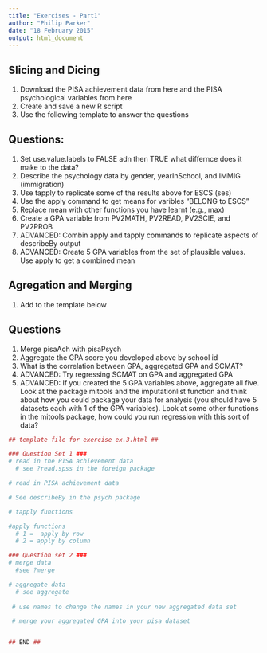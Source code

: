 ```yaml
---
title: "Exercises - Part1"
author: "Philip Parker"
date: "18 February 2015"
output: html_document
---
```


Slicing and Dicing
--------------

1. Download the PISA achievement data from here and the PISA psychological variables from here
2. Create and save a new R script
3. Use the following template to answer the questions

Questions:
-------------
1. Set use.value.labels to FALSE adn then TRUE what differnce does it make to the data?
2. Describe the psychology data by gender, yearInSchool, and IMMIG (immigration)
3. Use tapply to replicate some of the results above for ESCS (ses)
4. Use the apply command to get means for varibles "BELONG to ESCS"
5. Replace mean with other functions you have learnt (e.g., max)
6. Create a GPA variable from PV2MATH, PV2READ, PV2SCIE, and PV2PROB
7. ADVANCED: Combin apply and tapply commands to replicate aspects of describeBy output
8. ADVANCED: Create 5 GPA variables from the set of plausible values. Use apply to get a combined mean

Agregation and Merging
---------------------

1. Add to the template below

Questions
---------
1. Merge pisaAch with pisaPsych
2. Aggregate the GPA score you developed above by school id
3. What is the correlation between GPA, aggregated GPA and SCMAT?
4. ADVANCED: Try regressing SCMAT on GPA and aggregated GPA
5. ADVANCED: If you created the 5 GPA variables above, aggregate all five. Look at the package mitools and the imputationlist function and think about how you could package your data for analysis (you should have 5 datasets each with 1 of the GPA variables). Look at some other functions in the mitools package, how could you run regression with this sort of data?

```r
## template file for exercise ex.3.html ##

### Question Set 1 ###
# read in the PISA achievement data
  # see ?read.spss in the foreign package

# read in PISA achievement data

# See describeBy in the psych package

# tapply functions

#apply functions
  # 1 =  apply by row
  # 2 = apply by column

### Question set 2 ###
# merge data
  #see ?merge

# aggregate data
  # see aggregate
  
 # use names to change the names in your new aggregated data set

 # merge your aggregated GPA into your pisa dataset 


## END ##
```

